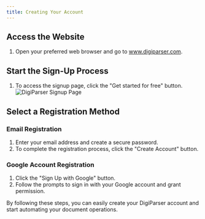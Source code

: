 ```yaml
---
title: Creating Your Account
---
```


## Access the Website
1. Open your preferred web browser and go to www.digiparser.com.

## Start the Sign-Up Process
1. To access the signup page, click the "Get started for free" button.
![DigiParser Signup Page](https://assets.digiparser.com/blog/images/WhatsApp%20Image%202024-12-31%20at%2012.33.55_32e5e92e.jpg)

## Select a Registration Method

### Email Registration
1. Enter your email address and create a secure password.
2. To complete the registration process, click the "Create Account" button.

### Google Account Registration
1. Click the "Sign Up with Google" button.
2. Follow the prompts to sign in with your Google account and grant permission.

By following these steps, you can easily create your DigiParser account and start automating your document operations.